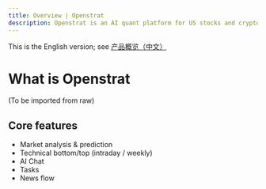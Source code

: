 ```yaml
---
title: Overview | Openstrat
description: Openstrat is an AI quant platform for US stocks and crypto, offering technical top/bottom signals, insights, and task-driven notifications.
---
```


<Callout>
This is the English version; see <a href="/zh/documentation/overview" rel="alternate" hreflang="zh">产品概览（中文）</a>
</Callout>

# What is Openstrat
(To be imported from raw)

## Core features
- Market analysis & prediction
- Technical bottom/top (intraday / weekly)
- AI Chat
- Tasks
- News flow

